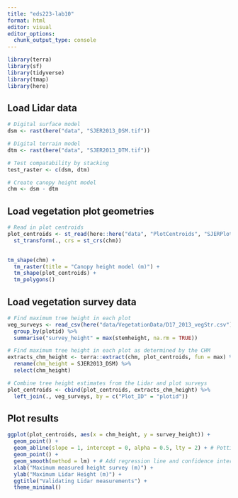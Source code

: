 ```yaml
---
title: "eds223-lab10"
format: html
editor: visual
editor_options: 
  chunk_output_type: console
---
```


```r
library(terra)
library(sf)
library(tidyverse)
library(tmap)
library(here)
```

## Load Lidar data

```r
# Digital surface model
dsm <- rast(here("data", "SJER2013_DSM.tif"))

# Digital terrain model
dtm <- rast(here("data", "SJER2013_DTM.tif"))

# Test compatability by stacking
test_raster <- c(dsm, dtm)

# Create canopy height model
chm <- dsm - dtm
```


## Load vegetation plot geometries

```r
# Read in plot centroids
plot_centroids <- st_read(here::here("data", "PlotCentroids", "SJERPlotCentroids_Buffer.shp")) %>% 
  st_transform(., crs = st_crs(chm))
    
```

```r
tm_shape(chm) +
  tm_raster(title = "Canopy height model (m)") +
  tm_shape(plot_centroids) +
  tm_polygons()
```

## Load vegetation survey data

```r
# Find maximum tree height in each plot
veg_surveys <- read_csv(here("data/VegetationData/D17_2013_vegStr.csv")) %>% 
  group_by(plotid) %>% 
  summarise("survey_height" = max(stemheight, na.rm = TRUE))
```

```r
# Find maximum tree height in each plot as determined by the CHM
extracts_chm_height <- terra::extract(chm, plot_centroids, fun = max) %>% 
  rename(chm_height = SJER2013_DSM) %>% 
  select(chm_height)

# Combine tree height estimates from the Lidar and plot surveys
plot_centroids <- cbind(plot_centroids, extracts_chm_height) %>% 
  left_join(., veg_surveys, by = c("Plot_ID" = "plotid"))
```

## Plot results

```r
ggplot(plot_centroids, aes(x = chm_height, y = survey_height)) +
  geom_point() +
  geom_abline(slope = 1, intercept = 0, alpha = 0.5, lty = 2) + # Potting our "1:1" line
  geom_point() +
  geom_smooth(method = lm) + # Add regression line and confidence interval
  xlab("Maximum measured height survey (m)") +
  ylab("Maximum Lidar Height (m)") +
  ggtitle("Validating Lidar measurements") +
  theme_minimal()
  
```






